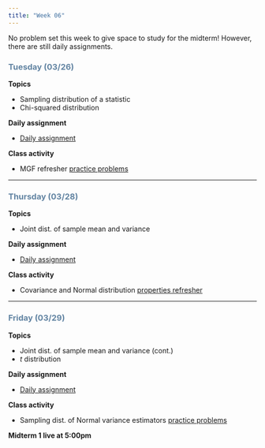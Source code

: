 ```yaml
---
title: "Week 06"
---
```


No problem set this week to give space to study for the midterm! However, there are still daily assignments.

::: {style="color: #6284a2"}
### Tuesday (03/26)
:::

**Topics**

-   Sampling distribution of a statistic
-   Chi-squared distribution

**Daily assignment**

-   [Daily assignment](daily/DA_11.pdf)

**Class activity**

-   MGF refresher [practice problems](class/12_MGF.pdf)

------------------------------------------------------------------------

::: {style="color: #6284a2"}
### Thursday (03/28)
:::

**Topics**

-   Joint dist. of sample mean and variance

**Daily assignment**

-   [Daily assignment](daily/DA_12.pdf)

**Class activity**

-   Covariance and Normal distribution [properties refresher](files/cov_normal_properties.pdf)

------------------------------------------------------------------------

::: {style="color: #6284a2"}
### Friday (03/29)
:::

**Topics**

-   Joint dist. of sample mean and variance (cont.)
-   $t$ distribution

**Daily assignment**

-   [Daily assignment](daily/DA_13.pdf)

**Class activity**

-   Sampling dist. of Normal variance estimators [practice problems](class/13_joint_dist.pdf)

**Midterm 1 live at 5:00pm**
